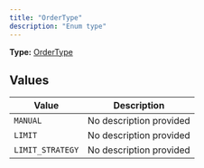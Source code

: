 ```yaml
---
title: "OrderType"
description: "Enum type"
---
```


**Type:** [OrderType](/api-reference/types/ordertype)

## Values

| Value | Description |
|-------|-------------|
| `MANUAL` | No description provided |
| `LIMIT` | No description provided |
| `LIMIT_STRATEGY` | No description provided |

